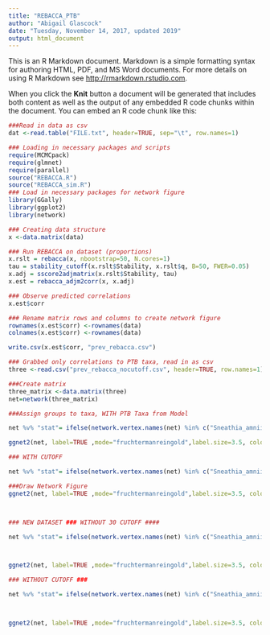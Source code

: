 ```yaml
---
title: "REBACCA_PTB"
author: "Abigail Glascock"
date: "Tuesday, November 14, 2017, updated 2019"
output: html_document
---
```



This is an R Markdown document. Markdown is a simple formatting syntax for authoring HTML, PDF, and MS Word documents. For more details on using R Markdown see <http://rmarkdown.rstudio.com>.

When you click the **Knit** button a document will be generated that includes both content as well as the output of any embedded R code chunks within the document. You can embed an R code chunk like this:

```r

###Read in data as csv 
dat <-read.table("FILE.txt", header=TRUE, sep="\t", row.names=1)

### Loading in necessary packages and scripts
require(MCMCpack)
require(glmnet)
require(parallel)
source("REBACCA.R")
source("REBACCA_sim.R")
### Load in necessary packages for network figure
library(GGally)
library(ggplot2)
library(network)

### Creating data structure 
x <-data.matrix(data)

### Run REBACCA on dataset (proportions)
x.rslt = rebacca(x, nbootstrap=50, N.cores=1)
tau = stability_cutoff(x.rslt$Stability, x.rslt$q, B=50, FWER=0.05)
x.adj = sscore2adjmatrix(x.rslt$Stability, tau)
x.est = rebacca_adjm2corr(x, x.adj)

### Observe predicted correlations
x.est$corr

### Rename matrix rows and columns to create network figure
rownames(x.est$corr) <-rownames(data)
colnames(x.est$corr) <-rownames(data)

write.csv(x.est$corr, "prev_rebacca.csv")

### Grabbed only correlations to PTB taxa, read in as csv
three <-read.csv("prev_rebacca_nocutoff.csv", header=TRUE, row.names=1)

###Create matrix
three_matrix <-data.matrix(three)
net=network(three_matrix)

###Assign groups to taxa, WITH PTB Taxa from Model

net %v% "stat"= ifelse(network.vertex.names(net) %in% c("Sneathia_amnii","TM7_OTU.H1", "Lachnospiraceae_BVAB1", "Prevotella_cluster2"), "Preterm Predictive Taxa", ifelse (network.vertex.names(net) %in% c("Actinomycetales_OTU158","Anaerococcus_OTU147", "Campylobacter_ureolyticus", "Corynebacterium_coyleae", "Corynebacterium_thomssenii_sundsvallense", "Dialister_propionicifaciens", "Lactobacillus_coleohominis", "Lactobacillus_crispatus_cluster", "Lactobacillus_gasseri_cluster", "Lactobacillus_jensenii", "Lactobacillus_jensenii.fornicalis.psittaci", "Lactobacillus_vaginalis", "Prevotella_bivia", "Prevotella_melaninogenica_cluster",  "Staphylococcus_cluster47", "Streptococcus_anginosus", "Streptococcus_cluster29", "Streptococcus_salivarius_thermophilus_vestibularis", "Ureaplasma_cluster23", "Ureaplasma_urealyticum"), "Negatively Correlated Taxa", ifelse(network.vertex.names(net) %in% c("Clostridiales_BVAB2", "Coriobacteriaceae_OTU27", "Dialister_cluster51", "Dialister_micraerophilus","Gardnerella_vaginalis", "Megasphaera_OTU71_type2","Megasphaera_OTU70_type1", "Prevotellaceae_OTU61", "Aerococcus_christensenii", "Atopobium_vaginae", "Gemella_OTU86", "Mycoplasma_hominis", "Parvimonas_OTU142", "Prevotella_OTU49", "Prevotella_amnii", "Prevotella_cluster50", "Sneathia_sanguinegens"), "Positively Correlated Taxa", ifelse(network.vertex.names(net) %in% c("Lactobacillus_iners", "Prevotella_disiens"), "Mixed Correlation Taxa", "Not"))))

ggnet2(net, label=TRUE ,mode="fruchtermanreingold",label.size=3.5, color="stat", palette=c("Positively Correlated Taxa"="#0570b0", "Preterm Predictive Taxa"="#bdbdbd", "Negatively Correlated Taxa"="#de2d26", "Mixed Correlation Taxa"="#f5f5f5", "Not"="#f5f5f5"), size="stat",size.palette=c("Preterm Predictive Taxa"=30, "Negatively Correlated Taxa"=10, "Positively Correlated Taxa"=10, "Mixed Correlation Taxa" = 10, "Not"=10))

### WITH CUTOFF

net %v% "stat"= ifelse(network.vertex.names(net) %in% c("Sneathia_amnii","TM7_OTU.H1", "Lachnospiraceae_BVAB1", "Prevotella_cluster2"), "Preterm Predictive Taxa", ifelse (network.vertex.names(net) %in% c("Corynebacterium_thomssenii_sundsvallense", "Lactobacillus_coleohominis", "Lactobacillus_crispatus_cluster","Lactobacillus_jensenii", "Lactobacillus_jensenii.fornicalis.psittaci", "Lactobacillus_vaginalis", "Prevotella_melaninogenica_cluster",  "Staphylococcus_cluster47", "Streptococcus_cluster29", "Streptococcus_salivarius_thermophilus_vestibularis", "Ureaplasma_cluster23", "Ureaplasma_urealyticum"), "Negatively Correlated Taxa", ifelse(network.vertex.names(net) %in% c("Clostridiales_BVAB2", "Coriobacteriaceae_OTU27", "Dialister_cluster51", "Dialister_micraerophilus","Gardnerella_vaginalis", "Megasphaera_OTU71_type2","Megasphaera_OTU70_type1", "Prevotellaceae_OTU61", "Aerococcus_christensenii", "Atopobium_vaginae", "Gemella_OTU86", "Mycoplasma_hominis", "Parvimonas_OTU142", "Prevotella_amnii", "Prevotella_cluster50", "Sneathia_sanguinegens"), "Positively Correlated Taxa", "Not")))

###Draw Network Figure
ggnet2(net, label=TRUE ,mode="fruchtermanreingold",label.size=3.5, color="stat", palette=c("Positively Correlated Taxa"="#0570b0", "Preterm Predictive Taxa"="#bdbdbd", "Negatively Correlated Taxa"="#de2d26", "Not"="#f5f5f5"), size="stat",size.palette=c("Preterm Predictive Taxa"=30, "Negatively Correlated Taxa"=10, "Positively Correlated Taxa"=10, "Not"=10))



### NEW DATASET ### WITHOUT 30 CUTOFF ####

net %v% "stat"= ifelse(network.vertex.names(net) %in% c("Sneathia_amnii","Lactobacillus_iners", "Lactobacillus_jensenii", "Gardnerella_vaginalis", "Ureaplasma_cluster23", "Lachnospiraceae_BVAB1", "Prevotella_cluster2"), "Preterm Predictive Taxa", ifelse (network.vertex.names(net) %in% c("Gemella_morbillorum_sanguinis_haemolysans", "Lactobacillus_crispatus_cluster", "Lactobacillus_vaginalis" ,"Peptoniphilus_indolicus", "Streptococcus_salivarius_thermophilus_vestibularis", "Ureaplasma_urealyticum"), "Negatively Correlated Taxa", ifelse(network.vertex.names(net) %in% c("Clostridiales_BVAB2", "Coriobacteriaceae_OTU27", "Clostridiales_BVAB3", "Dialister_micraerophilus","Megasphaera_OTU71_type2", "Prevotellaceae_OTU61", "Aerococcus_christensenii", "Gemella_OTU86", "Mycoplasma_hominis", "Parvimonas_OTU142","TM7_OTU.H1", "Prevotella_amnii", "Prevotella_cluster50", "Sneathia_sanguinegens"), "Positively Correlated Taxa", ifelse(network.vertex.names(net) %in% c("Atopobium_vaginae", "Dialister_cluster51", "Lactobacillus_coleohominis", "Megasphaera_OTU70_type1", "Ureaplasma_parvum.parvumUreaplasma"), "Mixed Correlation Taxa", "Not"))))



ggnet2(net, label=TRUE ,mode="fruchtermanreingold",label.size=3.5, color="stat", palette=c("Positively Correlated Taxa"="#0570b0", "Preterm Predictive Taxa"="#bdbdbd", "Negatively Correlated Taxa"="#de2d26", "Mixed Correlation Taxa"="#f5f5f5", "Not"="#f5f5f5"), size="stat",size.palette=c("Preterm Predictive Taxa"=30, "Negatively Correlated Taxa"=10, "Positively Correlated Taxa"=10, "Mixed Correlation Taxa" = 10, "Not"=10))

### WITHOUT CUTOFF ###

net %v% "stat"= ifelse(network.vertex.names(net) %in% c("Sneathia_amnii","TM7_OTU.H1", "Lachnospiraceae_BVAB1", "Prevotella_cluster2"), "Preterm Predictive Taxa", ifelse (network.vertex.names(net) %in% c("Actinomycetales_OTU158","Anaerococcus_OTU147", "Campylobacter_ureolyticus", "Corynebacterium_coyleae", "Corynebacterium_thomssenii_sundsvallense", "Dialister_propionicifaciens", "Lactobacillus_coleohominis", "Lactobacillus_crispatus_cluster", "Lactobacillus_gasseri_cluster", "Lactobacillus_jensenii", "Lactobacillus_jensenii.fornicalis.psittaci", "Lactobacillus_vaginalis", "Prevotella_bivia", "Prevotella_melaninogenica_cluster",  "Staphylococcus_cluster47", "Streptococcus_anginosus", "Streptococcus_cluster29", "Streptococcus_salivarius_thermophilus_vestibularis", "Ureaplasma_cluster23", "Ureaplasma_urealyticum"), "Negatively Correlated Taxa", ifelse(network.vertex.names(net) %in% c("Clostridiales_BVAB2", "Coriobacteriaceae_OTU27", "Dialister_cluster51", "Dialister_micraerophilus","Gardnerella_vaginalis", "Megasphaera_OTU71_type2","Megasphaera_OTU70_type1", "Prevotellaceae_OTU61", "Aerococcus_christensenii", "Atopobium_vaginae", "Gemella_OTU86", "Mycoplasma_hominis", "Parvimonas_OTU142", "Prevotella_OTU49", "Prevotella_amnii", "Prevotella_cluster50", "Sneathia_sanguinegens"), "Positively Correlated Taxa", ifelse(network.vertex.names(net) %in% c("Lactobacillus_iners", "Prevotella_disiens"), "Mixed Correlation Taxa", "Not"))))



ggnet2(net, label=TRUE ,mode="fruchtermanreingold",label.size=3.5, color="stat", palette=c("Positively Correlated Taxa"="#0570b0", "Preterm Predictive Taxa"="#bdbdbd", "Negatively Correlated Taxa"="#de2d26", "Mixed Correlation Taxa"="#f5f5f5", "Not"="#f5f5f5"), size="stat",size.palette=c("Preterm Predictive Taxa"=30, "Negatively Correlated Taxa"=10, "Positively Correlated Taxa"=10, "Mixed Correlation Taxa" = 10, "Not"=10))

```

